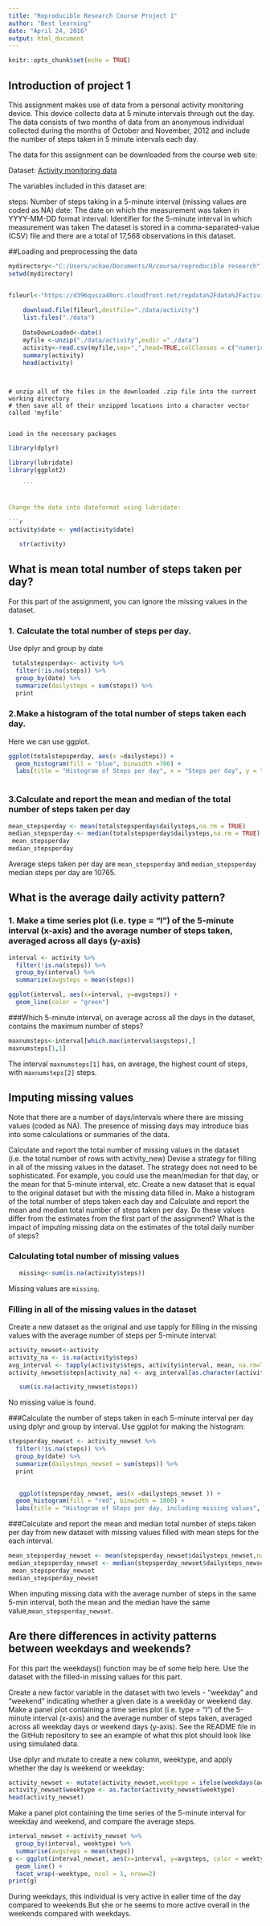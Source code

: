 ---
title: "Reproducible Research Course Project 1"
author: "Best learning"
date: "April 24, 2016"
output: html_document
---

```{r setup, include=FALSE}

knitr::opts_chunk$set(echo = TRUE)

```

## Introduction of project 1


This assignment makes use of data from a personal activity monitoring device. This device collects data at 5 minute intervals through out the day. The data consists of two months of data from an anonymous individual collected during the months of October and November, 2012 and include the number of steps taken in 5 minute intervals each day.

The data for this assignment can be downloaded from the course web site:

Dataset: [Activity monitoring data](https://d396qusza40orc.cloudfront.net/repdata%2Fdata%2Factivity.zip)

The variables included in this dataset are:

steps: Number of steps taking in a 5-minute interval (missing values are coded as NA)
date: The date on which the measurement was taken in YYYY-MM-DD format
interval: Identifier for the 5-minute interval in which measurement was taken
The dataset is stored in a comma-separated-value (CSV) file and there are a total of 17,568 observations in this dataset.

##Loading and preprocessing the data

```{r readingdata}

mydirectory<-"C:/Users/uchae/Documents/R/course/reproducible research"
setwd(mydirectory)


fileurl<-"https://d396qusza40orc.cloudfront.net/repdata%2Fdata%2Factivity.zip"
   
    download.file(fileurl,destfile="./data/activity")
    list.files("./data")
    
    DateDownLoaded<-date()
    myfile <-unzip("./data/activity",exdir ="./data")
    activity<-read.csv(myfile,sep=",",head=TRUE,colClasses = c("numeric", "character",                                                                         "integer"))
    summary(activity)
    head(activity)

    
```

    # unzip all of the files in the downloaded .zip file into the current working directory
    # then save all of their unzipped locations into a character vector called 'myfile'
    
    
    Load in the necessary packages

```{r loadingpackages}
library(dplyr)

library(lubridate)
library(ggplot2)
    
    ```
   
   
Change the date into dateformat using lubridate:

```{r}
activity$date <- ymd(activity$date)

   str(activity)
```
   
## What is mean total number of steps taken per day?

For this part of the assignment, you can ignore the missing values in the dataset.

### 1. Calculate the total number of steps per day.  
Use dplyr and group by date
```{r}
 totalstepsperday<- activity %>%
  filter(!is.na(steps)) %>%
  group_by(date) %>%
  summarize(dailysteps = sum(steps)) %>%
  print

```

### 2.Make a histogram of the total number of steps taken each day. 
Here we can use ggplot.
```{r}
ggplot(totalstepsperday, aes(x =dailysteps)) +
  geom_histogram(fill = "blue", binwidth =700) +
  labs(title = "Histogram of Steps per day", x = "Steps per day", y = "Frequency")
    
```
   
### 3.Calculate and report the mean and median of the total number of steps taken per day  
 
```{r}
mean_stepsperday <- mean(totalstepsperday$dailysteps,na.rm = TRUE)
median_stepsperday <- median(totalstepsperday$dailysteps,na.rm = TRUE)
 mean_stepsperday
median_stepsperday
```
Average steps taken per day are `mean_stepsperday` and `median_stepsperday` median steps per day are 10765.
   
## What is the average daily activity pattern? 

### 1. Make a time series plot (i.e. type = "l") of the 5-minute interval (x-axis) and the average number of steps taken, averaged across all days (y-axis)
```{r}
interval <- activity %>%
  filter(!is.na(steps)) %>%
  group_by(interval) %>%
  summarize(avgsteps = mean(steps))

ggplot(interval, aes(x=interval, y=avgsteps)) +
  geom_line(color = "green")
```


###Which 5-minute interval, on average across all the days in the dataset, contains the maximum number of steps?

```{r}

maxnumsteps<-interval[which.max(interval$avgsteps),]
maxnumsteps[1,1]

```
The interval `maxnumsteps[1]` has, on average, the highest count of steps, with `maxnumsteps[2]` steps.
   
   
## Imputing missing values

Note that there are a number of days/intervals where there are missing values (coded as NA). The presence of missing days may introduce bias into some calculations or summaries of the data.

Calculate and report the total number of missing values in the dataset (i.e. the total number of rows with activity_new)
Devise a strategy for filling in all of the missing values in the dataset. The strategy does not need to be sophisticated. For example, you could use the mean/median for that day, or the mean for that 5-minute interval, etc. Create a new dataset that is equal to the original dataset but with the missing data filled in.
Make a histogram of the total number of steps taken each day and Calculate and report the mean and median total number of steps taken per day. Do these values differ from the estimates from the first part of the assignment? What is the impact of imputing missing data on the estimates of the total daily number of steps?

 
### Calculating total number of missing values  
```{r}
   missing<-sum(is.na(activity$steps))
```
 
 Missing values are `missing`.
 
 
### Filling in all of the missing values in the dataset  
 
Create a new dataset as the original and use tapply for filling in the missing values with the average number of steps per 5-minute interval:

```{r}
activity_newset<-activity
activity_na <- is.na(activity$steps)
avg_interval <- tapply(activity$steps, activity$interval, mean, na.rm=TRUE, simplify=TRUE)
activity_newset$steps[activity_na] <- avg_interval[as.character(activity$interval[activity_na])] 


``` 
   
```{r}
   sum(is.na(activity_newset$steps))
```
 
 No missing value is found.  
   
###Calculate the number of steps taken in each 5-minute interval per day using dplyr and group by interval. Use ggplot for making the histogram:
   
```{r}
   
stepsperday_newset <- activity_newset %>%
  filter(!is.na(steps)) %>%
  group_by(date) %>%
  summarize(dailysteps_newset = sum(steps)) %>%
  print
   
```
   
```{r}
   ggplot(stepsperday_newset, aes(x =dailysteps_newset )) +
  geom_histogram(fill = "red", binwidth = 1000) +
  labs(title = "Histogram of Steps per day, including missing values", x = "Steps per day", y = "Frequency")
```   

###Calculate and report the mean and median total number of steps taken per day from new dataset with missing values filled with mean steps for the each interval.

```{r}
mean_stepsperday_newset <- mean(stepsperday_newset$dailysteps_newset,na.rm = TRUE)
median_stepsperday_newset <- median(stepsperday_newset$dailysteps_newset,na.rm = TRUE)
 mean_stepsperday_newset
median_stepsperday_newset
```

When imputing missing data with the average number of steps in the same 5-min interval, both the mean and the median have the same value,`mean_stepsperday_newset`.

## Are there differences in activity patterns between weekdays and weekends?

For this part the weekdays() function may be of some help here. Use the dataset with the filled-in missing values for this part.

Create a new factor variable in the dataset with two levels - "weekday" and "weekend" indicating whether a given date is a weekday or weekend day.
Make a panel plot containing a time series plot (i.e. type = "l") of the 5-minute interval (x-axis) and the average number of steps taken, averaged across all weekday days or weekend days (y-axis). See the README file in the GitHub repository to see an example of what this plot should look like using simulated data.


Use dplyr and mutate to create a new column, weektype, and apply whether the day is weekend or weekday:

```{r}
activity_newset <- mutate(activity_newset,weektype = ifelse(weekdays(activity_newset$date) == "Saturday"|weekdays(activity_newset$date) == "Sunday", "weekend", "weekday"))
activity_newset$weektype <- as.factor(activity_newset$weektype)
head(activity_newset)
```

Make a panel plot containing the time series of the 5-minute interval for weekday and weekend, and compare the average steps.
   
```{r}  
interval_newset <-activity_newset %>%
  group_by(interval, weektype) %>%
  summarise(avgsteps = mean(steps))
g <- ggplot(interval_newset, aes(x=interval, y=avgsteps, color = weektype)) +
  geom_line() +
  facet_wrap(~weektype, ncol = 1, nrow=2)
print(g)

``` 
   
During weekdays, this individual is very active in ealier time of the day compared to weekends.But she or he seems to more active overall in the weekends  compared with weekdays. 